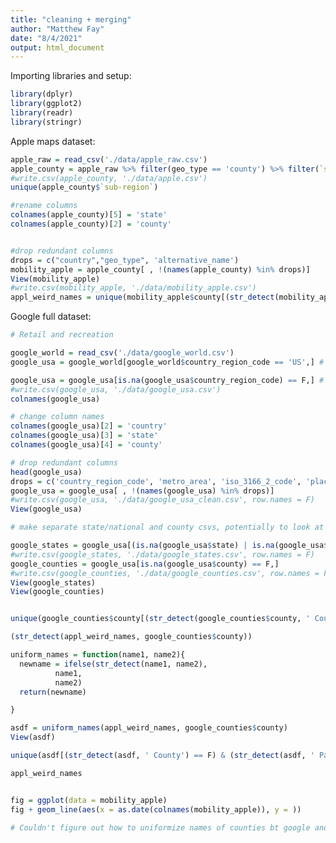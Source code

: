 ```yaml
---
title: "cleaning + merging"
author: "Matthew Fay"
date: "8/4/2021"
output: html_document
---
```

Importing libraries and setup:
```r
library(dplyr)
library(ggplot2)
library(readr)
library(stringr)


```


Apple maps dataset:
```r
apple_raw = read_csv('./data/apple_raw.csv')
apple_county = apple_raw %>% filter(geo_type == 'county') %>% filter(`sub-region` %in% state.name) # filter for counties in continental USA
#write.csv(apple_county, './data/apple.csv')
unique(apple_county$`sub-region`)

#rename columns
colnames(apple_county)[5] = 'state'
colnames(apple_county)[2] = 'county'


#drop redundant columns
drops = c("country","geo_type", 'alternative_name')
mobility_apple = apple_county[ , !(names(apple_county) %in% drops)]
View(mobility_apple)
#write.csv(mobility_apple, './data/mobility_apple.csv')
appl_weird_names = unique(mobility_apple$county[(str_detect(mobility_apple$county, ' County') == F) & (str_detect(mobility_apple$county, ' Parish') == F)])

```


Google full dataset:
```r
# Retail and recreation

google_world = read_csv('./data/google_world.csv')
google_usa = google_world[google_world$country_region_code == 'US',] # filter for USA

google_usa = google_usa[is.na(google_usa$country_region_code) == F,] # remove empty rows
#write.csv(google_usa, './data/google_usa.csv')
colnames(google_usa)

# change column names
colnames(google_usa)[2] = 'country'
colnames(google_usa)[3] = 'state'
colnames(google_usa)[4] = 'county'

# drop redundant columns
head(google_usa)
drops = c('country_region_code', 'metro_area', 'iso_3166_2_code', 'place_id')
google_usa = google_usa[ , !(names(google_usa) %in% drops)]
#write.csv(google_usa, './data/google_usa_clean.csv', row.names = F)
View(google_usa)

# make separate state/national and county csvs, potentially to look at different levels of aggregation later

google_states = google_usa[(is.na(google_usa$state) | is.na(google_usa$county)),]
#write.csv(google_states, './data/google_states.csv', row.names = F)
google_counties = google_usa[is.na(google_usa$county) == F,]
#write.csv(google_counties, './data/google_counties.csv', row.names = F)
View(google_states)
View(google_counties)


unique(google_counties$county[(str_detect(google_counties$county, ' County') == F) & (str_detect(google_counties$county, ' Parish') == F)])

(str_detect(appl_weird_names, google_counties$county))

uniform_names = function(name1, name2){
  newname = ifelse(str_detect(name1, name2), 
          name1,
          name2)
  return(newname)

}

asdf = uniform_names(appl_weird_names, google_counties$county)
View(asdf)

unique(asdf[(str_detect(asdf, ' County') == F) & (str_detect(asdf, ' Parish') == F)])

appl_weird_names


fig = ggplot(data = mobility_apple)
fig + geom_line(aes(x = as.date(colnames(mobility_apple)), y = ))

# Couldn't figure out how to uniformize names of counties bt google and apple dfs, did it in python instead
```
